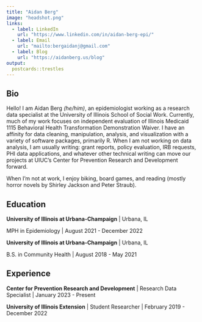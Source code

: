 ---
title: "Aidan Berg"
image: "headshot.png"
links:
  - label: LinkedIn
    url: "https://www.linkedin.com/in/aidan-berg-epi/"
  - label: Email
    url: "mailto:bergaidanj@gmail.com"
  - label: Blog
    url: "https://aidanberg.us/blog"
output:
  postcards::trestles
---

## Bio

Hello! I am Aidan Berg *(he/him)*, an epidemiologist working as a research data specialist at the University of Illinois School of Social Work. Currently, much of my work focuses on independent evaluation of Illinois Medicaid 1115 Behavioral Health Transformation Demonstration Waiver. I have an affinity for data cleaning, manipulation, analysis, and visualization with a variety of software packages, primarily R. When I am not working on data analysis, I am usually writing: grant reports, policy evaluation, IRB requests, PHI data applications, and whatever other technical writing can move our projects at UIUC's Center for Prevention Research and Development forward.

When I'm not at work, I enjoy biking, board games, and reading (mostly horror novels by Shirley Jackson and Peter Straub).

## Education

**University of Illinois at Urbana-Champaign** \| Urbana, IL

MPH in Epidemiology \| August 2021 - December 2022

**University of Illinois at Urbana-Champaign** \| Urbana, IL

B.S. in Community Health \| August 2018 - May 2021

## Experience

**Center for Prevention Research and Development** \| Research Data Specialist \| January 2023 - Present

**University of Illinois Extension** \| Student Researcher \| February 2019 - December 2022
